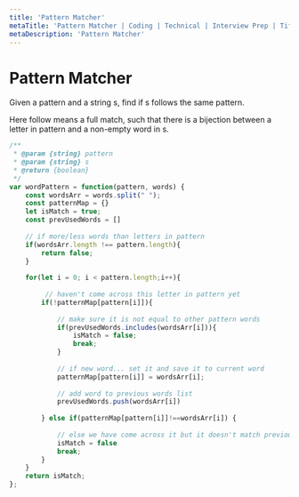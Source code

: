 ```yaml
---
title: 'Pattern Matcher'
metaTitle: 'Pattern Matcher | Coding | Technical | Interview Prep | Tiffany Lea'
metaDescription: 'Pattern Matcher'
---
```


# Pattern Matcher
Given a pattern and a string s, find if s follows the same pattern.

Here follow means a full match, such that there is a bijection between a letter in pattern and a non-empty word in s.


```javascript
/**
 * @param {string} pattern
 * @param {string} s
 * @return {boolean}
 */
var wordPattern = function(pattern, words) {
    const wordsArr = words.split(" ");
    const patternMap = {}
    let isMatch = true;
    const prevUsedWords = []
    
    // if more/less words than letters in pattern
    if(wordsArr.length !== pattern.length){
        return false;
    }
    
    for(let i = 0; i < pattern.length;i++){
        
         // haven't come across this letter in pattern yet
        if(!patternMap[pattern[i]]){
            
            // make sure it is not equal to other pattern words
            if(prevUsedWords.includes(wordsArr[i])){
                isMatch = false;
                break;
            }
            
            // if new word... set it and save it to current word
            patternMap[pattern[i]] = wordsArr[i];
            
            // add word to previous words list
            prevUsedWords.push(wordsArr[i])
            
        } else if(patternMap[pattern[i]]!==wordsArr[i]) {
            
            // else we have come across it but it doesn't match previous value
            isMatch = false
            break;
        }
    }
    return isMatch;
};
```
